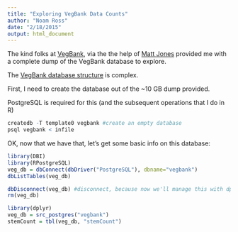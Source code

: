 ```yaml
---
title: "Exploring VegBank Data Counts"
author: "Noam Ross"
date: "2/18/2015"
output: html_document
---
```


The kind folks at [VegBank](vegbank.org), via the the help of [Matt Jones](http://twitter.com/metamattj)
provided me with a complete dump of the VegBank database to explore.

The [VegBank database structure](http://vegbank.org/vegdocs/design/erd/vegbank_erd.pdf) is complex.

First, I need to create the database out of the ~10 GB dump provided.

PostgreSQL is required for this (and the subsequent operations that I do in R)

```r
createdb -T template0 vegbank #create an empty database
psql vegbank < infile
```

OK, now that we have that, let's get some basic info on this database:

```r
library(DBI)
library(RPostgreSQL)
veg_db = dbConnect(dbDriver("PostgreSQL"), dbname="vegbank")
dbListTables(veg_db)
```

```r
dbDisconnect(veg_db) #disconnect, because now we'll manage this with dplyr
rm(veg_db)
```

```r
library(dplyr)
veg_db = src_postgres("vegbank")
stemCount = tbl(veg_db, "stemCount")
```



